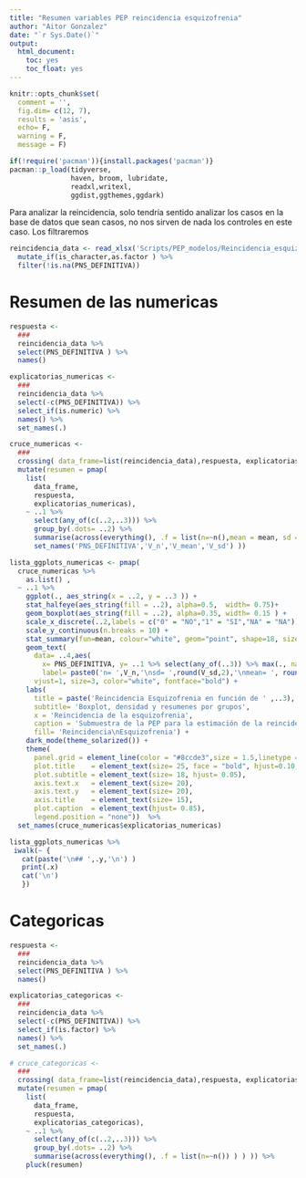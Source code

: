 ```yaml
---
title: "Resumen variables PEP reincidencia esquizofrenia"
author: "Aitor Gonzalez"
date: "`r Sys.Date()`"
output: 
  html_document:
    toc: yes
    toc_float: yes
---
```


```r
knitr::opts_chunk$set(
  comment = '', 
  fig.dim= c(12, 7),
  results = 'asis',
  echo= F,
  warning = F,
  message = F)
```

```r
if(!require('pacman')){install.packages('pacman')}
pacman::p_load(tidyverse,
               haven, broom, lubridate, 
               readxl,writexl,
               ggdist,ggthemes,ggdark)
```


Para analizar la reincidencia, solo tendría sentido analizar los casos en la base de datos que sean casos, no nos sirven de nada los controles en este caso. 
Los filtraremos

```r
reincidencia_data <- read_xlsx('Scripts/PEP_modelos/Reincidencia_esquizofrenia/Data/PEP_modelos_reincidencia.xlsx') %>%
  mutate_if(is_character,as.factor ) %>%
  filter(!is.na(PNS_DEFINITIVA))
```


# Resumen de las numericas

```r
respuesta <- 
  ###
  reincidencia_data %>%
  select(PNS_DEFINITIVA ) %>%
  names()

explicatorias_numericas <- 
  ###
  reincidencia_data %>%
  select(-c(PNS_DEFINITIVA)) %>%
  select_if(is.numeric) %>%
  names() %>% 
  set_names(.)

cruce_numericas <-
  ###
  crossing( data_frame=list(reincidencia_data),respuesta, explicatorias_numericas ) %>%
  mutate(resumen = pmap(
    list(
      data_frame,
      respuesta,
      explicatorias_numericas),
    ~ ..1 %>%
      select(any_of(c(..2,..3))) %>%
      group_by(.dots= ..2) %>%
      summarise(across(everything(), .f = list(n=~n(),mean = mean, sd = sd),na.rm=T)) %>% 
      set_names('PNS_DEFINITIVA','V_n','V_mean','V_sd') ))

```


```r
lista_ggplots_numericas <- pmap(
  cruce_numericas %>% 
    as.list() ,
  ~ ..1 %>%
    ggplot(., aes_string(x = ..2, y = ..3 )) + 
    stat_halfeye(aes_string(fill = ..2), alpha=0.5,  width= 0.75)+
    geom_boxplot(aes_string(fill = ..2), alpha=0.35, width= 0.15 ) +
    scale_x_discrete(..2,labels = c("0" = "NO","1" = "SI","NA" = "NA")) +
    scale_y_continuous(n.breaks = 10) +
    stat_summary(fun=mean, colour="white", geom="point", shape=18, size=3, show.legend=F) + 
    geom_text(
      data= ..4,aes(
        x= PNS_DEFINITIVA, y= ..1 %>% select(any_of(..3)) %>% max(., na.rm=T ) * 1.15 ,
        label= paste0('n= ',V_n,'\nsd= ',round(V_sd,2),'\nmean= ', round(V_mean,2))) , 
      vjust=1, size=3, color="white", fontface="bold") +
    labs(
      title = paste('Reincidencia Esquizofrenia en función de ' ,..3),
      subtitle= 'Boxplot, densidad y resumenes por grupos',
      x = 'Reincidencia de la esquizofrenia',
      caption = 'Submuestra de la PEP para la estimación de la reincidencia, no hay pacientes control',
      fill= 'Reincidencia\nEsquizofrenia') + 
    dark_mode(theme_solarized()) +
    theme(
      panel.grid = element_line(color = "#8ccde3",size = 1.5,linetype = 2),
      plot.title    = element_text(size= 25, face = "bold", hjust=0.10,vjust = 1),
      plot.subtitle = element_text(size= 18, hjust= 0.05),
      axis.text.x   = element_text(size= 20),
      axis.text.y   = element_text(size= 20),
      axis.title    = element_text(size= 15),
      plot.caption  = element_text(hjust= 0.85),
      legend.position = "none"))  %>% 
  set_names(cruce_numericas$explicatorias_numericas)
```




```r
lista_ggplots_numericas %>%
 iwalk(~ {
   cat(paste('\n## ',.y,'\n') )
   print(.x)
   cat('\n')
   })
```



# Categoricas


```r
respuesta <- 
  ###
  reincidencia_data %>%
  select(PNS_DEFINITIVA ) %>%
  names()

explicatorias_categoricas <- 
  ###
  reincidencia_data %>%
  select(-c(PNS_DEFINITIVA)) %>%
  select_if(is.factor) %>%
  names() %>% 
  set_names(.)

# cruce_categoricas <-
  ###
  crossing( data_frame=list(reincidencia_data),respuesta, explicatorias_categoricas ) %>%
  mutate(resumen = pmap(
    list(
      data_frame,
      respuesta,
      explicatorias_categoricas),
    ~ ..1 %>%
      select(any_of(c(..2,..3))) %>%
      group_by(.dots= ..2) %>%
      summarise(across(everything(), .f = list(n=~n()) ) ) )) %>% 
    pluck(resumen)
  
  
  
```

